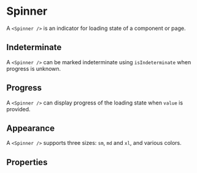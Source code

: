
<Meta of={SpinnerStories} />

# Spinner

A `<Spinner />` is an indicator for loading state of a component or page.

<Canvas of={SpinnerStories.Default} />

## Indeterminate

A `<Spinner />` can be marked indeterminate using `isIndeterminate` when progress is unknown.

<Canvas of={SpinnerStories.Indeterminate} />
<Controls
  of={SpinnerStories.Indeterminate}
  include={["isIndeterminate", "value"]}
/>

## Progress

A `<Spinner />` can display progress of the loading state when `value` is provided.

<Canvas of={SpinnerStories.Progress} />
<Controls of={SpinnerStories.Progress} include={["value"]} />

## Appearance

A `<Spinner />` supports three sizes: `sm`, `md` and `xl`, and various colors.

<Canvas of={SpinnerStories.Size} />
<Controls of={SpinnerStories.Size} include={["size", "color"]} />

## Properties

<ArgTypes of={Spinner} />
